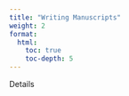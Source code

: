 ```yaml
---
title: "Writing Manuscripts"
weight: 2
format: 
  html: 
    toc: true
    toc-depth: 5
---
```


Details